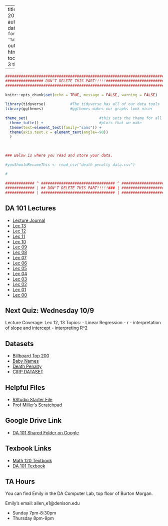 
---
title: "DA 101 Fall 2019 Homepage"
author: Ali Miller
date: "Updated: `r format(Sys.time(), '%d %B, %Y')`"
output: 
  html_document:
    toc: true
    toc_depth: 3
    theme: yeti
    
      
  
---

```r
###########################################################################
################# DON'T DELETE THIS PART!!!!!##############################
###########################################################################
                                                                          #
knitr::opts_chunk$set(echo = TRUE, message = FALSE, warning = FALSE)      #
                                                                          #
library(tidyverse)           #The tidyverse has all of our data tools     #
library(ggthemes)            #ggthemes makes our graphs look nicer        #
                                                                          # 
theme_set(                                #this sets the theme for all    #
  theme_tufte() +                         #plots that we make             #
  theme(text=element_text(family="sans")) + 
  theme(axis.text.x = element_text(angle=-90))                            #
  )                                                                       #
                                                                          #
                                                                          #
                                                                          #
### Below is where you read and store your data.                          #
                                                                          #
#youShouldRenameThis <- read_csv("death penalty data.csv")
                                                                          #
#
                                                                          #
############# ^ ################################# ^ #######################
############# | ## DON'T DELETE THIS PART!!!!!### | #######################
############# | ################################# | #######################
```



## DA 101 Lectures

- [Lecture Journal](https://millera2.github.io/DA-101/DA-101-Lecture-Journal.html)
- [Lec 13](https://millera2.github.io/DA-101/DA-101-Lec-13.html)
- [Lec 12](https://millera2.github.io/DA-101/DA-101-Lec-12.html)
- [Lec 11](https://millera2.github.io/DA-101/DA-101-Lec-11.html)
- [Lec 10](https://millera2.github.io/DA-101/DA-101-Lec-10.html)
- [Lec 09](https://millera2.github.io/DA-101/DA-101-Lec-09.html)
- [Lec 08](https://millera2.github.io/DA-101/DA-101-Lec-08.html)
- [Lec 07](https://millera2.github.io/DA-101/DA-101-Lec-07.html)
- [Lec 06](https://millera2.github.io/DA-101/DA-101-Lec-06.html)
- [Lec 05](https://millera2.github.io/DA-101/DA-101-Lec-05.html)
- [Lec 04](https://millera2.github.io/DA-101/DA-101-Lec-04.html)
- [Lec 03](https://millera2.github.io/DA-101/DA-101-Lec-03.html)
- [Lec 02](https://millera2.github.io/DA-101/DA-101-Lec-02.html)
- [Lec 01](https://millera2.github.io/DA-101/DA-101-Lec-01.html)
- [Lec 00](https://millera2.github.io/DA-101/DA-101-Lec-00.html)


## Next Quiz:  Wednesday 10/9

Lecture Coverage:  Lec 12, 13
Topics: 
- Linear Regression
- r
- interpretation of slope and intercept
- interpreting R^2

## Datasets

- [Billboard Top 200](https://millera2.github.io/Data/billboard.csv)
- [Baby Names](https://drive.google.com/file/d/1W5baem_xOJ9SVlaD_QHnXNdfA9dtBXaS/view?usp=sharing)
- [Death Penalty](https://millera2.github.io/Data/death-penalty-data.csv)
- [CIRP DATASET](https://drive.google.com/file/d/1-FxOfb3-Hm8DPKSpkqlHGZ91154xMW4s/view?usp=sharing)

## Helpful Files

- [RStudio Starter File](https://drive.google.com/file/d/11BeqynZbBAKSgezmbSkNVZTcK_05EuEY/view?usp=sharing)
- [Prof Miller's Scratchpad](https://docs.google.com/document/d/1oSEe98j0aBPkbYyuubEn5ON4mjph3uOzIbeskYLC0y0/edit?usp=sharing)

## Google Drive Link


- [DA 101 Shared Folder on Google](https://drive.google.com/drive/folders/1-gITNFSEY_cUjLh1VShKmUkAr4XCf3Zx?usp=sharing)

## Texbook Links

- [Math 120 Textbook](https://www.openintro.org/stat/textbook.php?stat_book=os)
- [DA 101 Texbook](https://r4ds.had.co.nz)

## TA Hours

You can find Emily in the DA Computer Lab, top floor of Burton Morgan.  


Emily's email: allen_e1@denison.edu

- Sunday 7pm-8:30pm
- Thursday 8pm-9pm


